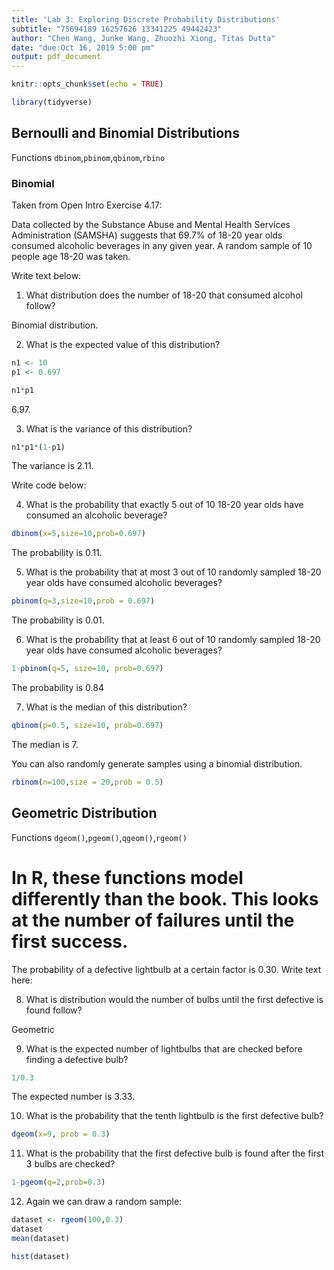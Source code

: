```yaml
---
title: 'Lab 3: Exploring Discrete Probability Distributions'
subtitle: "75694189 16257626 13341225 49442423"
author: "Chen Wang, Junke Wang, Zhuozhi Xiong, Titas Dutta"
date: "due:Oct 16, 2019 5:00 pm"
output: pdf_document
---
```


```r
knitr::opts_chunk$set(echo = TRUE)
```

```r
library(tidyverse)
```



## Bernoulli and Binomial Distributions

Functions `dbinom`,`pbinom`,`qbinom`,`rbino`

### Binomial

Taken from Open Intro Exercise 4.17:

Data collected by the Substance Abuse and Mental Health Services Administration (SAMSHA) suggests that 69.7% of 18-20 year olds consumed alcoholic beverages in any given year. A random sample of 10 people age 18-20 was taken. 

Write text below:

1. What distribution does the number of 18-20 that consumed alcohol follow?

Binomial distribution.

2. What is the expected value of this distribution?

```r
n1 <- 10
p1 <- 0.697

n1*p1
```


6.97.

3. What is the variance of this distribution?

```r
n1*p1*(1-p1)
```

The variance is 2.11.

\newpage

Write code below:

4. What is the probability that exactly 5 out of 10 18-20 year olds have consumed an alcoholic beverage?

```r
dbinom(x=5,size=10,prob=0.697)
```

The probability is 0.11.

5. What is the probability that at most 3 out of 10 randomly sampled 18-20 year olds have consumed
alcoholic beverages?

```r
pbinom(q=3,size=10,prob = 0.697)
```

The probability is 0.01.

6. What is the probability that at least 6 out of 10 randomly sampled 18-20 year olds have consumed
alcoholic beverages?

```r
1-pbinom(q=5, size=10, prob=0.697)
```

The probability is 0.84

7. What is the median of this distribution?

```r
qbinom(p=0.5, size=10, prob=0.697)
```

The median is 7.

You can also randomly generate samples using a binomial distribution.

```r
rbinom(n=100,size = 20,prob = 0.5)
```


\newpage

## Geometric Distribution

Functions `dgeom()`,`pgeom()`,`qgeom()`,`rgeom()`

# In R, these functions model differently than the book. This looks at the number of failures until the first success.

The probability of a defective lightbulb at a certain factor is 0.30. 
Write text here:

8. What is distribution would the number of bulbs until the first defective is found follow?

Geometric


9. What is the expected number of lightbulbs that are checked before finding a defective bulb?

```r
1/0.3
```

The expected number is 3.33.

10. What is the probability that the tenth lightbulb is the first defective bulb?

```r
dgeom(x=9, prob = 0.3)
```




11. What is the probability that the first defective bulb is found after the first 3 bulbs are checked?

```r
1-pgeom(q=2,prob=0.3)

```



12. Again we can draw a random sample:

```r
dataset <- rgeom(100,0.3)
dataset
mean(dataset)
```

```r
hist(dataset)
```

